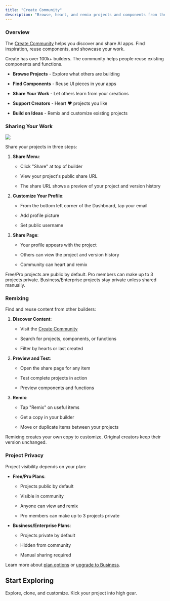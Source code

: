 ```yaml
---
title: "Create Community"
description: "Browse, heart, and remix projects and components from the Create community"
---
```


### Overview

The [Create Community](https://www.create.xyz/community) helps you discover and share AI apps. Find inspiration, reuse components, and showcase your work.

Create has over 100k+ builders. The community helps people reuse existing components and functions.

* **Browse Projects** - Explore what others are building

* **Find Components** - Reuse UI pieces in your apps

* **Share Your Work** - Let others learn from your creations

* **Support Creators** - Heart ❤️ projects you like

* **Build on Ideas** - Remix and customize existing projects

### Sharing Your Work

![](/images/create/publish-and-share/~gitbook/image)

Share your projects in three steps:

1. **Share Menu**:

   * Click "Share" at top of builder

   * View your project's public share URL

   * The share URL shows a preview of your project and version history

2. **Customize Your Profile**:

   * From the bottom left corner of the Dashboard, tap your email

   * Add profile picture

   * Set public username

3. **Share Page**:

   * Your profile appears with the project

   * Others can view the project and version history

   * Community can heart and remix

Free/Pro projects are public by default. Pro members can make up to 3 projects private. Business/Enterprise projects stay private unless shared manually.

### Remixing

Find and reuse content from other builders:

1. **Discover Content**:

   * Visit the [Create Community](https://www.create.xyz/community)

   * Search for projects, components, or functions

   * Filter by hearts or last created

2. **Preview and Test**:

   * Open the share page for any item

   * Test complete projects in action

   * Preview components and functions

3. **Remix**:

   * Tap "Remix" on useful items

   * Get a copy in your builder

   * Move or duplicate items between your projects

Remixing creates your own copy to customize. Original creators keep their version unchanged.

### Project Privacy

Project visibility depends on your plan:

* **Free/Pro Plans**:

  * Projects public by default

  * Visible in community

  * Anyone can view and remix

  * Pro members can make up to 3 projects private

* **Business/Enterprise Plans**:

  * Projects private by default

  * Hidden from community

  * Manual sharing required

Learn more about [plan options](https://www.create.xyz/pricing) or [upgrade to Business](https://pay.create.xyz/b/8wM4hl1iBd5P2zu6or).

## Start Exploring

<CardGroup>
  <Card title="The Create Community" href="https://www.create.xyz/community" img="/images/create/publish-and-share/files%2Fv0%2Fb%2Fgitbook-x-prod.appspot.com%2Fo%2Fspaces%252FhtL7VuGp0gBcXZ6RdKx1%252Fuploads%252Fx4SHMcSxclMmrA1DMxpN%252FCommunity%2520Thumbnail.png">
    Explore, clone, and customize. Kick your project into high gear.
  </Card>
</CardGroup>
